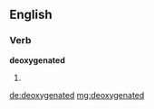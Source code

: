==English==

===Verb===
'''deoxygenated'''

# {{past of|[[deoxygenate]]}}

[[de:deoxygenated]]
[[mg:deoxygenated]]